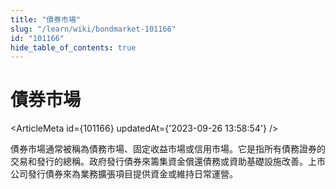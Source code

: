 ```yaml
---
title: "債券市場"
slug: "/learn/wiki/bondmarket-101166"
id: "101166"
hide_table_of_contents: true
---
```



# 債券市場

<ArticleMeta id={101166} updatedAt={'2023-09-26 13:58:54'} />
<div className='border-solid border-b border-t-0 my-4 border-[var(--ifm-color-gray-300)]' />

債券市場通常被稱為債務市場、固定收益市場或信用市場。它是指所有債務證券的交易和發行的總稱。政府發行債券來籌集資金償還債務或資助基礎設施改善。上市公司發行債券來為業務擴張項目提供資金或維持日常運營。
